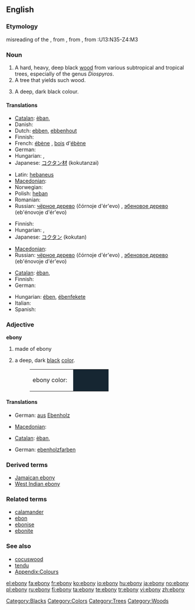 {{wikipedia}}
{{also|Ebony}}
==English==

===Etymology===
{{etyl|enm}} misreading of the {{etyl|la}} {{term|hebenius||pertaining to ebony|lang=la}}, from {{term|ebenus|lang=la}}, from {{etyl|grc}} {{term|ἔβενος||ebony tree|sc=polytonic|tr=ebenos|lang=grc}}, from {{etyl|egy}} {{term|hbny|sc=Egyp|lang=egy}}:<hiero>U13:N35-Z4:M3</hiero>

===Noun===
{{en-noun|ebonies}}

# A hard, heavy, deep black [[wood]] from various subtropical and tropical trees, especially of the genus ''Diospyros''.
# A tree that yields such wood.
# {{colour}} A deep, dark black colour.
#: {{colour panel|162632}}

====Translations====
{{trans-top|wood}}
* [[Catalan]]: [[èban]], {{m}}
* Danish: {{t-|da|ibenholt}}
* Dutch: [[ebben]], [[ebbenhout]]
* Finnish: {{t-|fi|eebenpuu}}
* French: [[ébène]] {{f}}, [[bois]] d'[[ébène]] {{m}}
* German: {{t+|de|Ebenholz|n}}
* Hungarian: {{t-|hu|ében}}, {{t+|hu|ébenfa}}
* Japanese: [[コクタン]][[材]] (kokutanzai)
{{trans-mid}}
* Latin: [[hebaneus]] {{m}}
* [[Macedonian]]: {{t|mk|абонос|m|tr=ábonos|sc=Cyrl|xs=Macedonian}}
* Norwegian: {{t+|no|ibenholt}}
* Polish: [[heban]] {{m}}
* Romanian: {{t+|ro|abanos|m}}
* Russian: [[чёрное дерево]] (čórnoje d'ér'evo) {{n}}, [[эбеновое дерево]] (eb'énovoje d'ér'evo) {{n}}
{{trans-bottom}}

{{trans-top|tree}}
* Finnish: {{t-|fi|eebenpuu}}
* Hungarian: {{t-|hu|ében}}, {{t+|hu|ébenfa}}
* Japanese: [[コクタン]] (kokutan)
{{trans-mid}}
* [[Macedonian]]: {{t|mk|абонос|m|tr=ábonos|sc=Cyrl|xs=Macedonian}}
* Russian: [[чёрное дерево]] (čórnoje d'ér'evo) {{n}}, [[эбеновое дерево]] (eb'énovoje d'ér'evo) {{n}}
{{trans-bottom}}

{{trans-top|colour}}
* [[Catalan]]: [[èban]], {{m}}
* Finnish: {{t-|fi|pikimusta}}
* German: {{t+|de|Ebenholz|n}}
{{trans-mid}}
* Hungarian: [[ében]], [[ébenfekete]]
* Italian: {{t+|it|ebano|m}}
* Spanish: {{t+|es|ébano|m}}
{{trans-bottom}}

===Adjective===
'''ebony'''

# made of ebony
# {{colour}} a deep, dark [[black]] [[color|color]].
#: <table><tr><td>ebony color: &nbsp;</td><td bgcolor="#162632" width="80">&nbsp; </td></tr></table>

====Translations====
{{trans-top|made of ebony}}
* German: [[aus]] [[Ebenholz]]
{{trans-mid}}
* [[Macedonian]]: {{t|mk|абоносов|m|tr=abónosov|sc=Cyrl|xs=Macedonian}}
{{trans-bottom}}

{{trans-top|colour}}
* [[Catalan]]: [[èban]], {{m}}
{{trans-mid}}
* German: [[ebenholzfarben]]
{{trans-bottom}}

===Derived terms===
* [[Jamaican ebony]]
* [[West Indian ebony]]

===Related terms===
* [[calamander]]
* [[ebon]]
* [[ebonise]]
* [[ebonite]]

===See also===
* [[cocuswood]]
* [[tendu]]
* [[Appendix:Colours]]

[[Category:Blacks]]
[[Category:Colors]]
[[Category:Trees]]
[[Category:Woods]]

[[el:ebony]]
[[fa:ebony]]
[[fr:ebony]]
[[ko:ebony]]
[[io:ebony]]
[[hu:ebony]]
[[ja:ebony]]
[[no:ebony]]
[[pl:ebony]]
[[ru:ebony]]
[[fi:ebony]]
[[ta:ebony]]
[[te:ebony]]
[[tr:ebony]]
[[vi:ebony]]
[[zh:ebony]]
